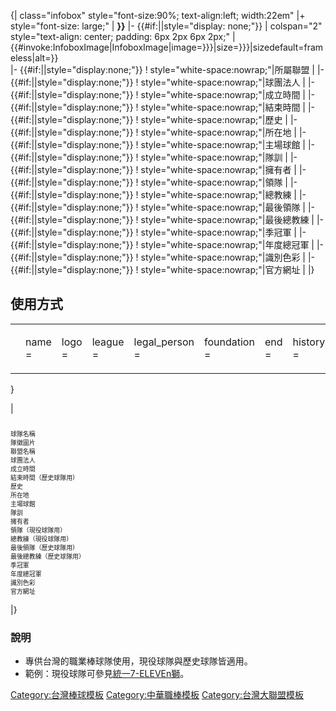 <includeonly>{| class="infobox" style="font-size:90%; text-align:left; width:22em" 
|+ style="font-size: large;" | '''{{{name|{{PAGENAME}}}}}'''
|- {{#if:{{{logo}}}||style="display: none;"}}
| colspan="2" style="text-align: center; padding: 6px 2px 6px 2px;" | {{#invoke:InfoboxImage|InfoboxImage|image={{{logo|{{{Logo|}}}}}}|size={{{logo_size|{{{Size|}}}}}}|sizedefault=frameless|alt={{{logo_alt|}}}}}<br />{{{caption|}}}
|- {{#if:{{{league|}}}||style="display:none;"}}
! style="white-space:nowrap;"|所屬聯盟
| {{{league}}}
|- {{#if:{{{legal_person|}}}||style="display:none;"}}
! style="white-space:nowrap;"|球團法人
| {{{legal_person}}}
|- {{#if:{{{foundation|}}}||style="display:none;"}}
! style="white-space:nowrap;"|成立時間
| {{{foundation}}}
|- {{#if:{{{end|}}}||style="display:none;"}}
! style="white-space:nowrap;"|結束時間
| {{{end}}}
|- {{#if:{{{history|}}}||style="display:none;"}}
! style="white-space:nowrap;"|歷史
| {{{history}}}
|- {{#if:{{{location|}}}||style="display:none;"}}
! style="white-space:nowrap;"|所在地
| {{{location}}}
|- {{#if:{{{ballpark|}}}||style="display:none;"}}
! style="white-space:nowrap;"|主場球館
| {{{ballpark}}}
|- {{#if:{{{motto|}}}||style="display:none;"}}
! style="white-space:nowrap;"|隊訓
| {{{motto}}}
|- {{#if:{{{owner|}}}||style="display:none;"}}
! style="white-space:nowrap;"|擁有者
| {{{owner}}}
|- {{#if:{{{leader|}}}||style="display:none;"}}
! style="white-space:nowrap;"|領隊
| {{{leader}}}
|- {{#if:{{{manager|}}}||style="display:none;"}}
! style="white-space:nowrap;"|總教練
| {{{manager}}}
|- {{#if:{{{last_leader|}}}||style="display:none;"}}
! style="white-space:nowrap;"|最後領隊
| {{{last_leader}}}
|- {{#if:{{{last_manager|}}}||style="display:none;"}}
! style="white-space:nowrap;"|最後總教練
| {{{last_manager}}}
|- {{#if:{{{season_championship|}}}||style="display:none;"}}
! style="white-space:nowrap;"|季冠軍
| {{{season_championship}}}
|- {{#if:{{{league_championship|}}}||style="display:none;"}}
! style="white-space:nowrap;"|年度總冠軍
| {{{league_championship}}}
|- {{#if:{{{colors|}}}||style="display:none;"}}
! style="white-space:nowrap;"|識別色彩
| {{{colors}}}
|- {{#if:{{{website|}}}||style="display:none;"}}
! style="white-space:nowrap;"|官方網址
| {{{website}}}
|}</includeonly><noinclude>

{{Infobox 台灣職業棒球隊
| name = <nowiki>{{name}}</nowiki>
| logo = <nowiki>{{logo}}</nowiki>
| league = <nowiki>{{league}}</nowiki>
| legal_person = <nowiki>{{legal_person}}</nowiki>
| foundation = <nowiki>{{foundation}}</nowiki>
| end = <nowiki>{{end}}</nowiki>
| history = <nowiki>{{history}}</nowiki>
| location = <nowiki>{{location}}</nowiki>
| ballpark = <nowiki>{{ballpark}}</nowiki>
| motto = <nowiki>{{motto}}</nowiki>
| owner = <nowiki>{{owner}}</nowiki>
| leader = <nowiki>{{leader}}</nowiki>
| manager = <nowiki>{{manager}}</nowiki>
| last_leader = <nowiki>{{last_leader}}</nowiki>
| last_manager = <nowiki>{{last manager}}</nowiki>
| season_championship = <nowiki>{{season_championship}}</nowiki>
| league_championship = <nowiki>{{league_championship}}</nowiki>
| colors = <nowiki>{{colors}}</nowiki>
| website = <nowiki>{{website}}</nowiki>
|}}

== 使用方式 ==
{| style="border: none; background: transparent;"
|<small><pre>
{{Infobox 台灣職業棒球隊
| name = 
| logo = 
| league = 
| legal_person = 
| foundation = 
| end = 
| history = 
| location = 
| ballpark = 
| motto = 
| owner = 
| leader = 
| manager = 
| last_leader = 
| last_manager = 
| season_championship = 
| league_championship = 
| colors = 
| website = 
|}}</pre></small>
|<small><pre>

球隊名稱
隊徽圖片
聯盟名稱
球團法人
成立時間
結束時間（歷史球隊用）
歷史
所在地
主場球館
隊訓
擁有者
領隊（現役球隊用）
總教練（現役球隊用）
最後領隊（歷史球隊用）
最後總教練（歷史球隊用）
季冠軍
年度總冠軍
識別色彩
官方網址
</pre></small>
|}

=== 說明 ===
*專供台灣的職業棒球隊使用，現役球隊與歷史球隊皆適用。
*範例：現役球隊可參見[[統一7-ELEVEn獅]]。

[[Category:台灣棒球模板]]
[[Category:中華職棒模板]]
[[Category:台灣大聯盟模板]]
</noinclude>